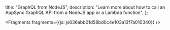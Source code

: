   title: "GraphQL from NodeJS",
  description: "Learn more about how to call an AppSync GraphQL API from a NodeJS app or a Lambda function",
};






<Fragments fragments={{js: js636abb01d58bd0c4e103a13f7a010340}} />
